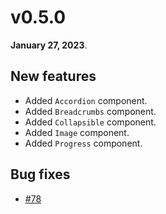 # v0.5.0

**January 27, 2023**.

## New features

- Added `Accordion` component.
- Added `Breadcrumbs` component.
- Added `Collapsible` component.
- Added `Image` component.
- Added `Progress` component.

## Bug fixes

- [#78](https://github.com/fabien-ml/kobalte/issues/78)

